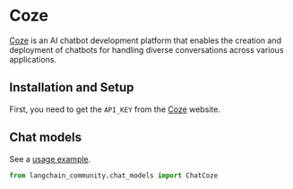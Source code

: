 # Coze

[Coze](https://www.coze.com/) is an AI chatbot development platform that enables
the creation and deployment of chatbots for handling diverse conversations across
various applications.


## Installation and Setup

First, you need to get the `API_KEY` from the [Coze](https://www.coze.com/) website.


## Chat models

See a [usage example](/oss/integrations/chat/coze/).

```python
from langchain_community.chat_models import ChatCoze
```
